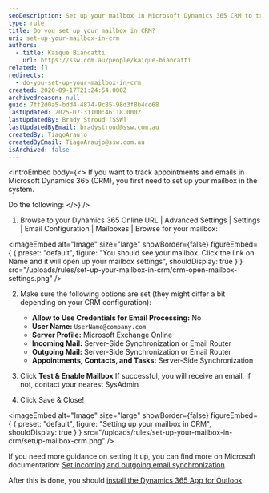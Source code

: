 ```yaml
---
seoDescription: Set up your mailbox in Microsoft Dynamics 365 CRM to track appointments and emails securely.
type: rule
title: Do you set up your mailbox in CRM?
uri: set-up-your-mailbox-in-crm
authors:
  - title: Kaique Biancatti
    url: https://ssw.com.au/people/kaique-biancatti
related: []
redirects:
  - do-you-set-up-your-mailbox-in-crm
created: 2020-09-17T21:24:54.000Z
archivedreason: null
guid: 7ff2d0a5-bdd4-4874-9c85-98d3f8b4cd68
lastUpdated: 2025-07-31T00:46:18.000Z
lastUpdatedBy: Brady Stroud [SSW]
lastUpdatedByEmail: bradystroud@ssw.com.au
createdBy: TiagoAraujo
createdByEmail: TiagoAraujo@ssw.com.au
isArchived: false
---
```


<introEmbed
  body={<>
If you want to track appointments and emails in Microsoft Dynamics 365 (CRM), you first need to set up your mailbox in the system.

Do the following:
  </>}
/>
1. Browse to your Dynamics 365 Online URL | Advanced Settings | Settings | Email Configuration | Mailboxes | Browse for your mailbox:


<imageEmbed
  alt="Image"
  size="large"
  showBorder={false}
  figureEmbed={ {
    preset: "default",
    figure: "You should see your mailbox. Click the link on Name and it will open up your mailbox settings",
    shouldDisplay: true
  } }
  src="/uploads/rules/set-up-your-mailbox-in-crm/crm-open-mailbox-settings.png"
/>


2. Make sure the following options are set (they might differ a bit depending on your CRM configuration):

   * **Allow to Use Credentials for Email Processing:** No
   * **User Name:** `UserName@company.com`
   * **Server Profile:** Microsoft Exchange Online
   * **Incoming Mail:** Server-Side Synchronization or Email Router
   * **Outgoing Mail:** Server-Side Synchronization or Email Router
   * **Appointments, Contacts, and Tasks:** Server-Side Synchronization

3. Click **Test & Enable Mailbox**
   If successful, you will receive an email, if not, contact your nearest SysAdmin
4. Click Save & Close!


<imageEmbed
  alt="Image"
  size="large"
  showBorder={false}
  figureEmbed={ {
    preset: "default",
    figure: "Setting up your mailbox in CRM",
    shouldDisplay: true
  } }
  src="/uploads/rules/set-up-your-mailbox-in-crm/setup-mailbox-crm.png"
/>


If you need more guidance on setting it up, you can find more on Microsoft documentation: [Set incoming and outgoing email synchronization](https://docs.microsoft.com/en-us/dynamics365/customerengagement/on-premises/admin/set-incoming-outgoing-email-synchronization?WT.mc_id=DX-MVP-33518).

After this is done, you should [install the Dynamics 365 App for Outlook](/dynamics-crm-install-the-dynamics-365-app-for-outlook).
